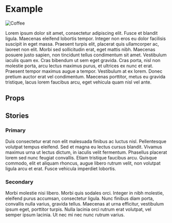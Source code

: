 
<Meta of={ExampleStories.primary} />

# Example

<img src={exampleImage} alt="Coffee" />

Lorem ipsum dolor sit amet, consectetur adipiscing elit. Fusce et blandit ligula. Maecenas eleifend lobortis tempor. Integer non eros eu dolor facilisis suscipit in eget massa. Praesent turpis elit, placerat quis ullamcorper ac, laoreet non elit. Morbi sed sollicitudin erat, eget mattis nibh. Maecenas posuere justo sapien, non tincidunt tellus condimentum sit amet. Vestibulum iaculis quam ex. Cras bibendum ut sem eget gravida. Cras porta, nisl non molestie porta, arcu lectus maximus purus, et ultrices ex nunc et erat. Praesent tempor maximus augue a tempor. Vestibulum at ex lorem. Donec pretium auctor erat vel condimentum. Maecenas porttitor, metus eu gravida tristique, lacus lorem faucibus arcu, eget vehicula quam nisl vel ante.
<Primary />

## Props

<Controls />

## Stories

### Primary

Duis consectetur erat non elit malesuada finibus ac luctus nisl. Pellentesque volutpat tempus eleifend. Sed et magna eu lectus cursus blandit. Vivamus maximus urna ut lectus dictum, in iaculis velit fermentum. Phasellus placerat lorem sed nunc feugiat convallis. Etiam tristique faucibus arcu. Quisque commodo, elit et aliquam rhoncus, augue libero rutrum velit, non volutpat ligula arcu et erat. Fusce vehicula imperdiet lobortis.

<Story of={ExampleStories.Primary} />

### Secondary

Morbi molestie nisi libero. Morbi quis sodales orci. Integer in nibh molestie, eleifend purus accumsan, consectetur ligula. Nunc finibus diam porta, convallis nulla varius, gravida tellus. Maecenas at urna efficitur, vestibulum ipsum eget, porttitor turpis. Nulla lacinia orci rutrum erat volutpat, vel semper ipsum lacinia. Ut nec mi nec nunc rutrum varius.

<Story of={ExampleStories.Secondary} />


